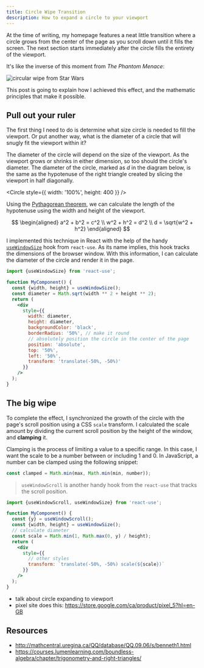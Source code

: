 ```yaml
---
title: Circle Wipe Transition
description: How to expand a circle to your viewport
---
```



At the time of writing, my homepage features a neat little transition where a circle grows from the center of the page as you scroll down until it fills the screen. The next section starts immediately after the circle fills the entirety of the viewport.

It's like the inverse of this moment from _The Phantom Menace_:

![circular wipe from Star Wars](./assets/wipe.webp)

This post is going to explain how I achieved this effect, and the mathematic principles that make it possible.

## Pull out your ruler

The first thing I need to do is determine what size circle is needed to fill the viewport. Or put another way, what is the diameter of a circle that will snugly fit the viewport within it?

The diameter of the circle will depend on the size of the viewport. As the viewport grows or shrinks in either dimension, so too should the circle's diameter. The diameter of the circle, marked as $d$ in the diagram below, is the same as the hypotenuse of the right triangle created by slicing the viewport in half diagonally.

<Circle
  style={{
    width: '100%',
    height: 400
  }}
/>

Using the [Pythagorean theorem](https://en.wikipedia.org/wiki/Pythagorean_theorem), we can calculate the length of the hypotenuse using the width and height of the viewport.

$$
\begin{aligned}
a^2 + b^2 = c^2 \\
w^2 + h^2 = d^2 \\
d = \sqrt{w^2 + h^2}
\end{aligned}
$$

I implemented this technique in React with the help of the handy [`useWindowSize`](https://github.com/streamich/react-use/blob/master/docs/useWindowSize.md) hook from `react-use`. As its name implies, this hook tracks the dimensions of the browser window. With this information, I can calculate the diameter of the circle and render it in the page.

```jsx
import {useWindowSize} from 'react-use';

function MyComponent() {
  const {width, height} = useWindowSize();
  const diameter = Math.sqrt(width ** 2 + height ** 2);
  return (
    <div
      style={{
        width: diameter,
        height: diameter,
        backgroundColor: 'black',
        borderRadius: '50%', // make it round
        // absolutely position the circle in the center of the page
        position: 'absolute',
        top: '50%',
        left: '50%',
        transform: 'translate(-50%, -50%)'
      }}
    />
  );
}
```

## The big wipe

To complete the effect, I synchronized the growth of the circle with the page's scroll position using a CSS `scale` transform. I calculated the scale amount by dividing the current scroll position by the height of the window, and **clamping** it.

Clamping is the process of limiting a value to a specific range. In this case, I want the scale to be a number between or including 1 and 0. In JavaScript, a number can be clamped using the following snippet:

```js
const clamped = Math.min(max, Math.min(min, number));
```

> `useWindowScroll` is another handy hook from the `react-use` that tracks the scroll position.

```jsx
import {useWindowScroll, useWindowSize} from 'react-use';

function MyComponent() {
  const {y} = useWindowScroll();
  const {width, height} = useWindowSize();
  // calculate diameter
  const scale = Math.min(1, Math.max(0, y) / height);
  return (
    <div
      style={{
        // other styles
        transform: `translate(-50%, -50%) scale(${scale})`
      }}
    />
  );
}
```

- talk about circle expanding to viewport
- pixel site does this: https://store.google.com/ca/product/pixel_5?hl=en-GB

## Resources

- http://mathcentral.uregina.ca/QQ/database/QQ.09.06/s/benneth1.html
- https://courses.lumenlearning.com/boundless-algebra/chapter/trigonometry-and-right-triangles/
